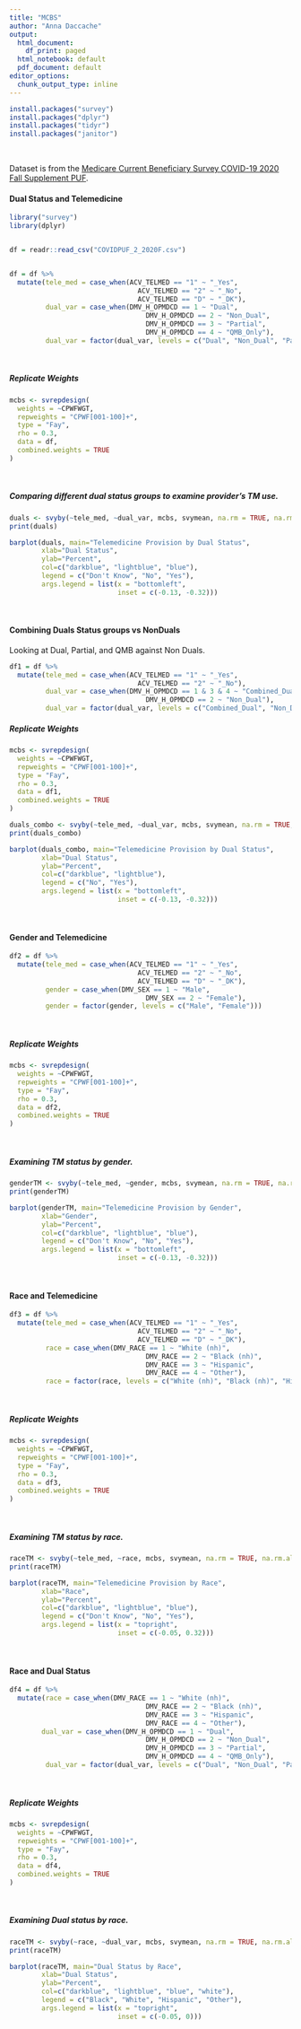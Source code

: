 ```yaml
---
title: "MCBS"
author: "Anna Daccache"
output:
  html_document:
    df_print: paged
  html_notebook: default
  pdf_document: default
editor_options:
  chunk_output_type: inline
---
```


```r
install.packages("survey")
install.packages("dplyr")
install.packages("tidyr")
install.packages("janitor")
```
<br />

Dataset is from the [Medicare Current Beneficiary Survey COVID-19 2020 Fall Supplement PUF](https://www.cms.gov/research-statistics-data-and-systems/downloadable-public-use-files/mcbs-public-use-file).

#### Dual Status and Telemedicine

```r
library("survey")
library(dplyr)


df = readr::read_csv("COVIDPUF_2_2020F.csv")


df = df %>%
  mutate(tele_med = case_when(ACV_TELMED == "1" ~ "_Yes",
                                ACV_TELMED == "2" ~ "_No",
                                ACV_TELMED == "D" ~ "_DK"),
         dual_var = case_when(DMV_H_OPMDCD == 1 ~ "Dual",
                                  DMV_H_OPMDCD == 2 ~ "Non_Dual",
                                  DMV_H_OPMDCD == 3 ~ "Partial",
                                  DMV_H_OPMDCD == 4 ~ "QMB_Only"),
         dual_var = factor(dual_var, levels = c("Dual", "Non_Dual", "Partial", "QMB_Only")))

```
<br />

##### Replicate Weights

```r

mcbs <- svrepdesign(
  weights = ~CPWFWGT,
  repweights = "CPWF[001-100]+",
  type = "Fay",
  rho = 0.3,
  data = df,
  combined.weights = TRUE
)

```

<br />

##### Comparing different dual status groups to examine provider's TM use.

```r
duals <- svyby(~tele_med, ~dual_var, mcbs, svymean, na.rm = TRUE, na.rm.all = TRUE)
print(duals)
```

```r
barplot(duals, main="Telemedicine Provision by Dual Status",
        xlab="Dual Status",
        ylab="Percent",
        col=c("darkblue", "lightblue", "blue"),
        legend = c("Don't Know", "No", "Yes"),
        args.legend = list(x = "bottomleft",
                           inset = c(-0.13, -0.32)))

```
<br />

#### Combining Duals Status groups vs NonDuals

Looking at Dual, Partial, and QMB against Non Duals.

```r
df1 = df %>%
  mutate(tele_med = case_when(ACV_TELMED == "1" ~ "_Yes",
                                ACV_TELMED == "2" ~ "_No"),
         dual_var = case_when(DMV_H_OPMDCD == 1 & 3 & 4 ~ "Combined_Dual",
                                  DMV_H_OPMDCD == 2 ~ "Non_Dual"),
         dual_var = factor(dual_var, levels = c("Combined_Dual", "Non_Dual")))
```

##### Replicate Weights

```r

mcbs <- svrepdesign(
  weights = ~CPWFWGT,
  repweights = "CPWF[001-100]+",
  type = "Fay",
  rho = 0.3,
  data = df1,
  combined.weights = TRUE
)

```

```r
duals_combo <- svyby(~tele_med, ~dual_var, mcbs, svymean, na.rm = TRUE, na.rm.all = TRUE)
print(duals_combo)
```
```r
barplot(duals_combo, main="Telemedicine Provision by Dual Status",
        xlab="Dual Status",
        ylab="Percent",
        col=c("darkblue", "lightblue"),
        legend = c("No", "Yes"),
        args.legend = list(x = "bottomleft",
                           inset = c(-0.13, -0.32)))

```

<br />

#### Gender and Telemedicine 

```r
df2 = df %>%
  mutate(tele_med = case_when(ACV_TELMED == "1" ~ "_Yes",
                                ACV_TELMED == "2" ~ "_No",
                                ACV_TELMED == "D" ~ "_DK"),
         gender = case_when(DMV_SEX == 1 ~ "Male",
                                  DMV_SEX == 2 ~ "Female"),
         gender = factor(gender, levels = c("Male", "Female")))
```

<br />

##### Replicate Weights

```r

mcbs <- svrepdesign(
  weights = ~CPWFWGT,
  repweights = "CPWF[001-100]+",
  type = "Fay",
  rho = 0.3,
  data = df2,
  combined.weights = TRUE
)

```

<br />

##### Examining TM status by gender.

```r
genderTM <- svyby(~tele_med, ~gender, mcbs, svymean, na.rm = TRUE, na.rm.all = TRUE)
print(genderTM)
```

```r
barplot(genderTM, main="Telemedicine Provision by Gender",
        xlab="Gender",
        ylab="Percent",
        col=c("darkblue", "lightblue", "blue"),
        legend = c("Don't Know", "No", "Yes"),
        args.legend = list(x = "bottomleft",
                           inset = c(-0.13, -0.32)))

```
<br />

#### Race and Telemedicine 

```r
df3 = df %>%
  mutate(tele_med = case_when(ACV_TELMED == "1" ~ "_Yes",
                                ACV_TELMED == "2" ~ "_No",
                                ACV_TELMED == "D" ~ "_DK"),
         race = case_when(DMV_RACE == 1 ~ "White (nh)",
                                  DMV_RACE == 2 ~ "Black (nh)",
                                  DMV_RACE == 3 ~ "Hispanic",
                                  DMV_RACE == 4 ~ "Other"),
         race = factor(race, levels = c("White (nh)", "Black (nh)", "Hispanic", "Other")))
```

<br />

##### Replicate Weights

```r

mcbs <- svrepdesign(
  weights = ~CPWFWGT,
  repweights = "CPWF[001-100]+",
  type = "Fay",
  rho = 0.3,
  data = df3,
  combined.weights = TRUE
)

```

<br />

##### Examining TM status by race.

```r
raceTM <- svyby(~tele_med, ~race, mcbs, svymean, na.rm = TRUE, na.rm.all = TRUE)
print(raceTM)
```

```r
barplot(raceTM, main="Telemedicine Provision by Race",
        xlab="Race",
        ylab="Percent",
        col=c("darkblue", "lightblue", "blue"),
        legend = c("Don't Know", "No", "Yes"),
        args.legend = list(x = "topright",
                           inset = c(-0.05, 0.32)))

```

<br />

#### Race and Dual Status 

```r
df4 = df %>%
  mutate(race = case_when(DMV_RACE == 1 ~ "White (nh)",
                                  DMV_RACE == 2 ~ "Black (nh)",
                                  DMV_RACE == 3 ~ "Hispanic",
                                  DMV_RACE == 4 ~ "Other"),
        dual_var = case_when(DMV_H_OPMDCD == 1 ~ "Dual",
                                  DMV_H_OPMDCD == 2 ~ "Non_Dual",
                                  DMV_H_OPMDCD == 3 ~ "Partial",
                                  DMV_H_OPMDCD == 4 ~ "QMB_Only"),
         dual_var = factor(dual_var, levels = c("Dual", "Non_Dual", "Partial", "QMB_Only")))
```

<br />

##### Replicate Weights

```r

mcbs <- svrepdesign(
  weights = ~CPWFWGT,
  repweights = "CPWF[001-100]+",
  type = "Fay",
  rho = 0.3,
  data = df4,
  combined.weights = TRUE
)

```

<br />

##### Examining Dual status by race.

```r
raceTM <- svyby(~race, ~dual_var, mcbs, svymean, na.rm = TRUE, na.rm.all = TRUE)
print(raceTM)
```

```r
barplot(raceTM, main="Dual Status by Race",
        xlab="Dual Status",
        ylab="Percent",
        col=c("darkblue", "lightblue", "blue", "white"),
        legend = c("Black", "White", "Hispanic", "Other"),
        args.legend = list(x = "topright",
                           inset = c(-0.05, 0)))

```








